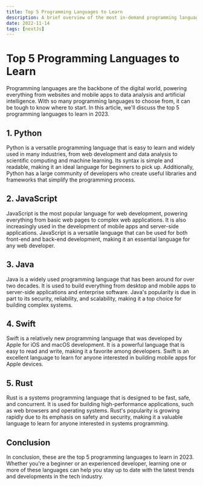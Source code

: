 ```yaml
---
title: Top 5 Programming Languages to Learn
description: A brief overview of the most in-demand programming languages you should consider learning in 2023 to stay ahead of the curve in the tech industry.
date: 2022-11-14
tags: [nextJs]
---
```


# Top 5 Programming Languages to Learn

Programming languages are the backbone of the digital world, powering everything from websites and mobile apps to data analysis and artificial intelligence. With so many programming languages to choose from, it can be tough to know where to start. In this article, we'll discuss the top 5 programming languages to learn in 2023.

## 1. Python
Python is a versatile programming language that is easy to learn and widely used in many industries, from web development and data analysis to scientific computing and machine learning. Its syntax is simple and readable, making it an ideal language for beginners to pick up. Additionally, Python has a large community of developers who create useful libraries and frameworks that simplify the programming process.

## 2. JavaScript
JavaScript is the most popular language for web development, powering everything from basic web pages to complex web applications. It is also increasingly used in the development of mobile apps and server-side applications. JavaScript is a versatile language that can be used for both front-end and back-end development, making it an essential language for any web developer.

## 3. Java
Java is a widely used programming language that has been around for over two decades. It is used to build everything from desktop and mobile apps to server-side applications and enterprise software. Java's popularity is due in part to its security, reliability, and scalability, making it a top choice for building complex systems.

## 4. Swift
Swift is a relatively new programming language that was developed by Apple for iOS and macOS development. It is a powerful language that is easy to read and write, making it a favorite among developers. Swift is an excellent language to learn for anyone interested in building mobile apps for Apple devices.

## 5. Rust
Rust is a systems programming language that is designed to be fast, safe, and concurrent. It is used for building high-performance applications, such as web browsers and operating systems. Rust's popularity is growing rapidly due to its emphasis on safety and security, making it a valuable language to learn for anyone interested in systems programming.

## Conclusion
In conclusion, these are the top 5 programming languages to learn in 2023. Whether you're a beginner or an experienced developer, learning one or more of these languages can help you stay up to date with the latest trends and developments in the tech industry.
